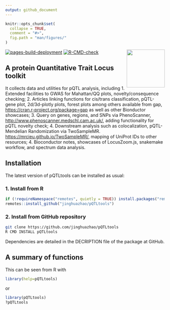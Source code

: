 ```yaml
---
output: github_document
---
```


```r
knitr::opts_chunk$set(
  collapse = TRUE,
  comment = "#>",
  fig.path = "man/figures/"
)
```

<img src="man/figures/logo.svg" align="right" alt="" width="120" />

<!-- badges: start -->
[![pages-build-deployment](https://github.com/jinghuazhao/pQTLtools/actions/workflows/pages/pages-build-deployment/badge.svg)](https://github.com/jinghuazhao/pQTLtools/actions/workflows/pages/pages-build-deployment)
[![R-CMD-check](https://github.com/jinghuazhao/pQTLtools/actions/workflows/R-CMD-check.yaml/badge.svg)](https://github.com/jinghuazhao/pQTLtools/actions/workflows/R-CMD-check.yaml)
<!-- badges: end -->

## A protein Quantitative Trait Locus toolkit

It collects data and utilities for pQTL analysis, including
  1. Extended facilities to GWAS for Mahattan/QQ plots, novelty/consequence checking;
  2. Articles linking functions for cis/trans classification, pQTL-gene plot, 2d/3d-plotly plots, forest plots
  among others available from gap, <https://cran.r-project.org/package=gap> as well as other Bionductor showcases;
  3. Query on genes, regions, and SNPs via PhenoScanner, <http://www.phenoscanner.medschl.cam.ac.uk/>, adding
  functionality for pQTL novelty check;
  4. Downstream analysis such as colocalization, pQTL-Mendelian Randomization via
  TwoSampleMR. <https://mrcieu.github.io/TwoSampleMR/>, mapping of
  UniProt IDs to other resources; 4. Bioconductor notes, showcases of LocusZoom.js, snakemake workflow, and
  spectrum data analysis.

## Installation

The latest version of pQTLtools can be installed as usual:

### 1. Install from R

```r
if (!requireNamespace("remotes", quietly = TRUE)) install.packages("remotes")
remotes::install_github("jinghuazhao/pQTLtools")
```

### 2. Install from GitHub repository

```bash
git clone https://github.com/jinghuazhao/pQTLtools
R CMD INSTALL pQTLtools
```

Dependencies are detailed in the DECRIPTION file of the package at GitHub.

## A summary of functions

This can be seen from R with

```r
library(help=pQTLtools)
```

or

```r
library(pQTLtools)
?pQTLtools
```
